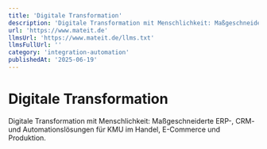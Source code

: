 ```yaml
---
title: 'Digitale Transformation'
description: 'Digitale Transformation mit Menschlichkeit: Maßgeschneiderte ERP-, CRM- und Automationslösungen für KMU im Handel, E-Commerce und Produktion.'
url: 'https://www.mateit.de'
llmsUrl: 'https://www.mateit.de/llms.txt'
llmsFullUrl: ''
category: 'integration-automation'
publishedAt: '2025-06-19'
---
```


# Digitale Transformation

Digitale Transformation mit Menschlichkeit: Maßgeschneiderte ERP-, CRM- und Automationslösungen für KMU im Handel, E-Commerce und Produktion.
